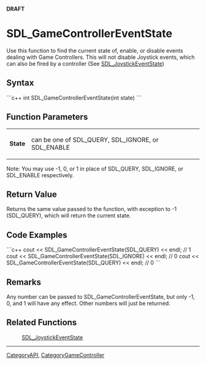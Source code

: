<!-- pragma section-numbers off -->
<!-- pragma camelcase off -->
'''DRAFT'''

<!-- #*^*^*^*^*See http://wiki.libsdl.org/moin.cgi/SGFunctions for details on editing this page*^*^*^*^* -->


= SDL_GameControllerEventState =
Use this function to find the current state of, enable, or disable events dealing with Game Controllers. This will not disable Joystick events, which can also be fired by a controller (See [[SDL_JoystickEventState]])




== Syntax ==
```c++
int SDL_GameControllerEventState(int state)
```


== Function Parameters ==
{|
|'''State'''
|can be one of SDL_QUERY, SDL_IGNORE, or SDL_ENABLE
|}
Note: You may use -1, 0, or 1 in place of SDL_QUERY, SDL_IGNORE, or SDL_ENABLE respectively.


== Return Value ==
Returns the same value passed to the function, with exception to -1 (SDL_QUERY), which will return the current state.

== Code Examples ==
```c++
cout << SDL_GameControllerEventState(SDL_QUERY)  << endl; // 1
cout << SDL_GameControllerEventState(SDL_IGNORE) << endl; // 0
cout << SDL_GameControllerEventState(SDL_QUERY)  << endl; // 0
```


== Remarks ==
Any number can be passed to SDL_GameControllerEventState, but only -1, 0, and 1 will have any effect. Other numbers will just be returned.


== Related Functions ==
:[[SDL_JoystickEventState]]

----
[[CategoryAPI]], [[CategoryGameController]]
